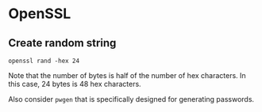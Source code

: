# OpenSSL

## Create random string

```shell
openssl rand -hex 24
```

Note that the number of bytes is half of the number of hex characters. In this case, 24 bytes is 48 hex characters.

Also consider `pwgen` that is specifically designed for generating passwords.
